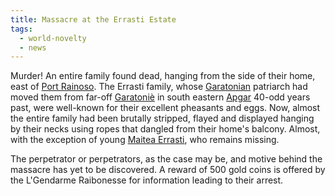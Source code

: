 ```yaml
---
title: Massacre at the Errasti Estate
tags:
  - world-novelty
  - news
---
```



Murder! An entire family found dead, hanging from the side of their home, east of [Port Rainoso](../locations/port-rainoso.mdx). The Errasti family, whose [Garatonian](../ethnicities/garatonian.mdx) patriarch had moved them from far-off [Garatoniè](../locations/garatonie.mdx) in south eastern [Apgar](../locations/apgar.mdx) 40-odd years past, were well-known for their excellent pheasants and eggs. Now, almost the entire family had been brutally stripped, flayed and displayed hanging by their necks using ropes that dangled from their home's balcony. Almost, with the exception of young [Maitea Errasti](../characters/maitea-errasti.mdx), who remains missing. 

The perpetrator or perpetrators, as the case may be, and motive behind the massacre has yet to be discovered. A reward of 500 gold coins is offered by the L'Gendarme Raibonesse for information leading to their arrest.
